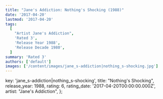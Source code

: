```yaml
---
title: "Jane's Addiction: Nothing's Shocking (1988)"
date: '2017-04-20'
lastmod: '2017-04-20'
tags:
  [
    "Artist Jane's Addiction",
    'Rated 3',
    'Release Year 1988',
    'Release Decade 1980',
  ]
summary: 'Rated 3'
authors: ['default']
images: ['/content/images/jane_s-addiction|nothing_s-shocking.jpg']
---
```


  key: 'jane_s-addiction|nothing_s-shocking',
  title: "Nothing's Shocking",
  release_year: 1988,
  rating: 6,
  rating_date: '2017-04-20T00:00:00.000Z',
  artist: "Jane's Addiction",
};

<MusicRating data={data} />
